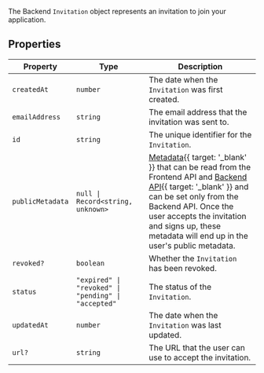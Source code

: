 The Backend `Invitation` object represents an invitation to join your application.

## Properties

| Property                                     | Type                                                           | Description                                                                                                                                                                                                                                                                                                                                                         |
| -------------------------------------------- | -------------------------------------------------------------- | ------------------------------------------------------------------------------------------------------------------------------------------------------------------------------------------------------------------------------------------------------------------------------------------------------------------------------------------------------------------- |
| <a id="createdat"></a> `createdAt`           | `number`                                                       | The date when the `Invitation` was first created.                                                                                                                                                                                                                                                                                                                   |
| <a id="emailaddress"></a> `emailAddress`     | `string`                                                       | The email address that the invitation was sent to.                                                                                                                                                                                                                                                                                                                  |
| <a id="id"></a> `id`                         | `string`                                                       | The unique identifier for the `Invitation`.                                                                                                                                                                                                                                                                                                                         |
| <a id="publicmetadata"></a> `publicMetadata` | <code>null \| Record\<string, unknown\></code>                 | [Metadata](/docs/reference/javascript/types/metadata#user-public-metadata){{ target: '_blank' }} that can be read from the Frontend API and [Backend API](/docs/reference/backend-api){{ target: '_blank' }} and can be set only from the Backend API. Once the user accepts the invitation and signs up, these metadata will end up in the user's public metadata. |
| <a id="revoked"></a> `revoked?`              | `boolean`                                                      | Whether the `Invitation` has been revoked.                                                                                                                                                                                                                                                                                                                          |
| <a id="status"></a> `status`                 | <code>"expired" \| "revoked" \| "pending" \| "accepted"</code> | The status of the `Invitation`.                                                                                                                                                                                                                                                                                                                                     |
| <a id="updatedat"></a> `updatedAt`           | `number`                                                       | The date when the `Invitation` was last updated.                                                                                                                                                                                                                                                                                                                    |
| <a id="url"></a> `url?`                      | `string`                                                       | The URL that the user can use to accept the invitation.                                                                                                                                                                                                                                                                                                             |
